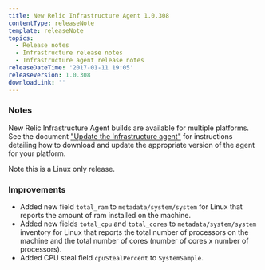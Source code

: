 ```yaml
---
title: New Relic Infrastructure Agent 1.0.308
contentType: releaseNote
template: releaseNote
topics:
  - Release notes
  - Infrastructure release notes
  - Infrastructure agent release notes
releaseDateTime: '2017-01-11 19:05'
releaseVersion: 1.0.308
downloadLink: ''
---
```


### Notes

New Relic Infrastructure Agent builds are available for multiple platforms. See the document ["Update the Infrastructure agent"](https://docs.newrelic.com/docs/infrastructure/new-relic-infrastructure/installation/update-infrastructure-agent) for instructions detailing how to download and update the appropriate version of the agent for your platform.

Note this is a Linux only release.

### Improvements

* Added new field `total_ram` to `metadata/system/system` for Linux that reports the amount of ram installed on the machine.
* Added new fields `total_cpu` and `total_cores` to `metadata/system/system` inventory for Linux that reports the total number of processors on the machine and the total number of cores (number of cores x number of processors).
* Added CPU steal field `cpuStealPercent` to `SystemSample`.
